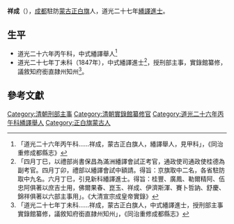 {{明清人物信息框
| 姓名 = 祥成
| 圖片名稱=  
| 圖片大小 = 220px
| 圖片說明 =  
| 最高職務 =  議敘知府銜直隷州知州
| 國家 = 大清
| 爵位 =
| 籍貫 = 成都駐防
| 旗籍 = [[蒙古|蒙古]][[正白旗|正白旗]]
| 字號 = 
| 諡號 = 
| 出生日期 = 
| 出生地點 = 
| 逝世日期 = 
| 逝世地點 = 
| 墓葬 =  
| 配偶 =  
| 親屬 =  
| 出身 = 
* 道光二十七年丁未科繙譯進士
| 經歷 = 
| 著作 =  
*
*
*
}}
'''祥成'''（{{bd|？年||？年|catIdx=}}），[[成都|成都]]駐防[[蒙古|蒙古]][[正白旗|正白旗]]人，道光二十七年[[繙譯進士|繙譯進士]]。

== 生平 ==
* 道光二十六年丙午科，中式繙譯舉人<ref>「道光二十六年丙午科……祥成，蒙古正白旗人，繙譯舉人，見甲科」，《同治重修成都縣志》</ref>
* 道光二十七年丁未科（1847年），中式繙譯進士<ref>「四月丁巳，以禮部尚書保昌為滿洲繙譯會試正考官，通政使司通政使桂德為副考官。四月丁卯，禮部以繙譯會試中額請。得旨：京旗取中二名，各省駐防取中九名。六月丁巳，引見新科繙譯進士。得旨：桂豐、廣鳳、勒爾精阿、伍忠阿俱著以庶吉士用，佛爾果春、崑玉、祥成、伊濟斯渾、賽卜哲訥、舒慶、錦祥俱著以六部主事用」。《大清宣宗成皇帝實錄》</ref>，授刑部主事，實錄館纂修，議敘知府銜直隷州知州<ref>「道光二十七年丁未科……祥成，蒙古正白旗人，中式繙譯進士，授刑部主事實錄館纂修，議敘知府銜直隷州知州」，《同治重修成都縣志》</ref>。

==參考文獻==
{{reflist}}
{{清朝人物小作品}}
{{道光二十七年丁未科繙譯進士金榜}}
[[Category:清朝刑部主事|Category:清朝刑部主事]]
[[Category:清朝實錄館纂修官|Category:清朝實錄館纂修官]]
[[Category:道光二十六年丙午科繙譯舉人|Category:道光二十六年丙午科繙譯舉人]]
[[Category:正白旗蒙古人|Category:正白旗蒙古人]]